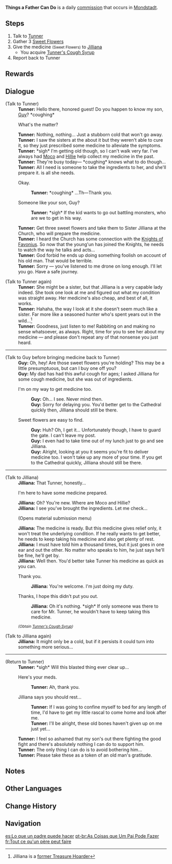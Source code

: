 {{Quest Infobox
|id            = 20060
|type          = Commission
|image         = Commission Things a Father Can Do.png
|region        = Mondstadt
|npc           = Tunner
|description   = 
|startLocation = [[Dawn Winery]], [[Mondstadt]]
|characters    = Guy; Jilliana; Traveler; Tunner
|other         = 
*AR-Dependent Rewards
}}
'''Things a Father Can Do''' is a daily [[commission]] that occurs in [[Mondstadt]].

==Steps==
# Talk to [[Tunner]]
# Gather 3 [[Sweet Flower]]s
# Give the medicine<!--sic--> <small>(Sweet Flowers)</small> to [[Jilliana]]
#* You acquire [[Tunner's Cough Syrup]]
# Report back to Tunner

==Rewards==
{{Commission Rewards|low}}

==Dialogue==
{{Quest Description|[[Tunner]] seems to be really sick...}}
{{Dialogue start}}
;(Talk to Tunner)
:'''Tunner:''' Hello there, honored guest! Do you happen to know my son, [[Guy]]? *coughing*
:{{DIcon}} What's the matter?
:'''Tunner:''' Nothing, nothing... Just a stubborn cold that won't go away.
:'''Tunner:''' I saw the sisters at the {{Color|buzzword|Church}} about it but they weren't able to cure it, so they just prescribed some medicine to alleviate the symptoms.
:'''Tunner:''' *sigh* I'm getting old though, so I can't walk very far. I've always had [[Moco]] and [[Hillie]] help collect my medicine in the past.
:'''Tunner:''' They're busy today&mdash; *coughing* {{Color|buzzword|Jilliana}} knows what to do though...
:'''Tunner:''' All I need is someone to take the ingredients to her, and she'll prepare it. {{Color|buzzword|Three Sweet Flowers}} is all she needs.
:{{DIcon}} Okay.
::'''Tunner:''' *coughing* ...Th&mdash;Thank you.
:{{DIcon}} Someone like your son, Guy?
::'''Tunner:''' *sigh* If the kid wants to go out battling monsters, who are we to get in his way.
:'''Tunner:''' Get three sweet flowers and take them to Sister Jilliana at the Church, who will prepare the medicine. {{Color|buzzword|Don't say anything to Guy.}}
:'''Tunner:''' I heard the Church has some connection with the [[Knights of Favonius]]. So now that the young'un has joined the Knights, he needs to watch the way he talks and acts...
:'''Tunner:''' God forbid he ends up doing something foolish on account of his old man. That would be terrible.
:'''Tunner:''' Sorry &mdash; you've listened to me drone on long enough. I'll let you go. Have a safe journey.

;(Talk to Tunner again)
:'''Tunner:''' She might be a sister, but that Jilliana is a very capable lady indeed. She took one look at me and figured out what my condition was straight away. Her medicine's also cheap, and best of all, it works.
:'''Tunner:''' Hahaha, the way I look at it she doesn't seem much like a sister. Far more like a seasoned hunter who's spent years out in the wild...<ref group="Note">Jilliana is a  [[Jilliana#Profile|former Treasure Hoarder]]</ref>
:'''Tunner:''' Goodness, just listen to me! Rabbiting on and making no sense whatsoever, as always. Right, time for you to see her about my medicine &mdash; and please don't repeat any of that nonsense you just heard.
----
;(Talk to Guy before bringing medicine back to Tunner)
:'''Guy:''' Oh, hey! Are those sweet flowers you're holding? This may be a little presumptuous, but can I buy one off you?
:'''Guy:''' My dad has had this awful cough for ages; I asked Jilliana for some cough medicine, but she was out of ingredients.
:{{DIcon}} I'm on my way to get medicine too.
::'''Guy:''' Oh... I see. Never mind then.
::'''Guy:''' Sorry for delaying you. You'd better get to the Cathedral quickly then, Jilliana should still be there.
:{{DIcon}} Sweet flowers are easy to find.
::'''Guy:''' Huh? Oh, I get it... Unfortunately though, I have to guard the gate. I can't leave my post.
::'''Guy:''' I even had to take time out of my lunch just to go and see Jilliana.
::'''Guy:''' Alright, looking at you it seems you're fit to deliver medicine too. I won't take up any more of your time. If you get to the Cathedral quickly, Jilliana should still be there.
----
;(Talk to Jilliana)
:'''Jilliana:''' That Tunner, honestly...
:{{DIcon}} I'm here to have some medicine prepared.
:'''Jilliana:''' Oh? You're new. Where are Moco and Hillie?
:'''Jilliana:''' I see you've brought the ingredients. Let me check...
:;(Opens material submission menu)
:'''Jilliana:''' The medicine is ready. But this medicine gives relief only, it won't treat the underlying condition. If he really wants to get better, he needs to keep taking his medicine and also get plenty of rest.
:'''Jilliana:''' I must have told him a thousand times, but it just goes in one ear and out the other. No matter who speaks to him, he just says he'll be fine, he'll get by.
:'''Jilliana:''' Well then. You'd better take Tunner his medicine as quick as you can.
:{{DIcon}} Thank you.
::'''Jilliana:''' You're welcome. I'm just doing my duty.
:{{DIcon}} Thanks, I hope this didn't put you out.
::'''Jilliana:''' Oh it's nothing. *sigh* If only someone was there to care for Mr. Tunner, he wouldn't have to keep taking this medicine.
:<small>''(Obtain [[Tunner's Cough Syrup]])''</small>

;(Talk to Jilliana again)
:'''Jilliana:''' It might only be a cold, but if it persists it could turn into something more serious...
----
;(Return to Tunner)
:'''Tunner:''' *sigh* Will this blasted thing ever clear up...
:{{DIcon}} Here's your meds.
::'''Tunner:''' Ah, thank you.
:{{DIcon}} Jilliana says you should rest...
::'''Tunner:''' If I was going to confine myself to bed for any length of time, I'd have to get my little rascal to come home and look after me.
::'''Tunner:''' I'll be alright, these old bones haven't given up on me just yet...
:'''Tunner:''' I feel so ashamed that my son's out there fighting the good fight and there's absolutely nothing I can do to support him.
:'''Tunner:''' The only thing I can do is to avoid bothering him...
:'''Tunner:''' Please take these as a token of an old man's gratitude.
{{Dialogue end}}

==Notes==
{{Reflist|note=1}}

==Other Languages==
{{Other Languages
|en      = Things a Father Can Do
|zhs     = 父亲能做的事
|zhs_rm  = Fùqīn Néng Zuò de Shì
|zht     = 父親能做的事
|zht_rm  = Fùqīn Néng Zuò de Shì
|zh_tl   = Things a Father Can Do
|ja      = 父にできること
|ja_rm   = Chichi ni Dekiru Koto
|ja_tl   = What a Father Can Do
|ko      = 아버지가 할 수 있는 일
|ko_rm   = Abeojiga Hal Su Inneun Il
|ko_tl   = Things a Father Can Do
|es      = Lo que un padre puede hacer
|es_tl   = What a Father Can Do
|fr      = Tout ce qu'un père peut faire
|fr_tl   = Everything a Father Can Do
|ru      = Папа может, папа может...
|ru_tl   = Daddy Can, Daddy Can...
|th      = สิ่งที่พ่อทำได้
|th_rm   = Sing thi Pho Thamdai
|th_tl   = Things a Father Can Do
|vi      = Những việc phụ thân có thể làm
|vi_tl   = 
|de      = Was Väter draufhaben
|de_tl   = Things Fathers Have Down Pat
|id      = Perilaku Seorang Ayah
|id_tl   = A Father's Behaviour
|pt      = As Coisas que Um Pai Pode Fazer
|pt_tl   = The Things That a Father Can Do
}}

==Change History==
{{Change History|1.0}}

==Navigation==
{{Commission Navbox|Mondstadt|Standalone}}

[[es:Lo que un padre puede hacer]]
[[pt-br:As Coisas que Um Pai Pode Fazer]]
[[fr:Tout ce qu'un père peut faire]]